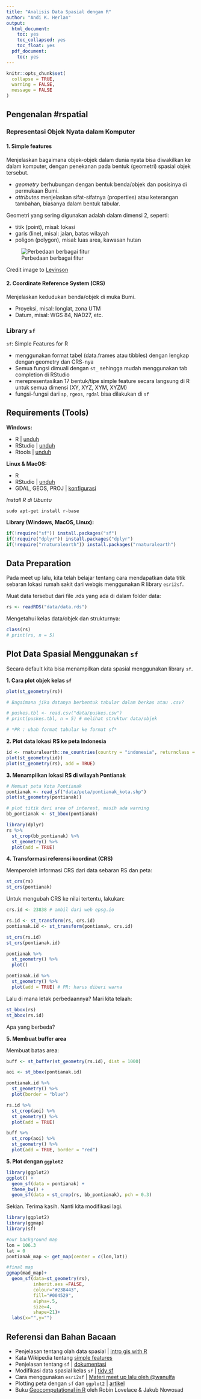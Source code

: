 ```yaml
---
title: "Analisis Data Spasial dengan R"
author: "Andi K. Herlan"
output:
  html_document:
    toc: yes
    toc_collapsed: yes
    toc_float: yes
  pdf_document:
    toc: yes
---
```


```r
knitr::opts_chunk$set(
  collapse = TRUE, 
  warning = FALSE,
  message = FALSE
)
```

## Pengenalan #rspatial

### Representasi Objek Nyata dalam Komputer

#### 1. Simple features

Menjelaskan bagaimana objek-objek dalam dunia nyata bisa diwakilkan ke dalam komputer, dengan penekanan pada bentuk (geometri) spasial objek tersebut.

- *geometry* berhubungan dengan bentuk benda/objek dan posisinya di permukaan Bumi.
- *attributes* menjelaskan sifat-sifatnya (properties) atau keterangan tambahan, biasanya dalam bentuk tabular.

Geometri yang sering digunakan adalah dalam dimensi 2, seperti:

- titik (point), misal: lokasi
- garis (line), misal: jalan, batas wilayah
- poligon (polygon), misal: luas area, kawasan hutan

![Perbedaan berbagai fitur](assets/features_diff.png "Feature geometry oleh Levinson")

Credit image to [Levinson](https://transportist.org/2019/11/06/catchment-if-you-can-the-effect-of-station-entrance-and-exit-locations-on-accessibility/)

#### 2. Coordinate Reference System (CRS)

Menjelaskan kedudukan benda/objek di muka Bumi.

- Proyeksi, misal: longlat, zona UTM
- Datum, misal: WGS 84, NAD27, etc.

### Library `sf`

`sf`: Simple Features for R

- menggunakan format tabel (data.frames atau tibbles) dengan lengkap dengan geometry dan CRS-nya
- Semua fungsi dimuali dengan `st_` sehingga mudah menggunakan tab completion di RStudio
- merepresentasikan 17 bentuk/tipe simple feature secara langsung di R untuk semua dimensi (XY, XYZ, XYM, XYZM)
- fungsi-fungsi dari `sp`, `rgeos`, `rgdal` bisa dilakukan di `sf`

## Requirements (Tools)

**Windows:**

- R | [unduh](https://cran.r-project.org/)
- RStudio | [unduh](https://rstudio.com/products/rstudio/download/)
- Rtools | [unduh](https://cran.r-project.org/bin/windows/Rtools/)

**Linux & MacOS:**

- R
- RStudio | [unduh](https://rstudio.com/products/rstudio/download/)
- GDAL, GEOS, PROJ | [konfigurasi](https://r-spatial.github.io/sf/#installing)

*Install R di Ubuntu*

```{}
sudo apt-get install r-base
```

**Library (Windows, MacOS, Linux):**

```R
if(!require("sf")) install.packages("sf")
if(!require("dplyr")) install.packages("dplyr")
if(!require("rnaturalearth")) install.packages("rnaturalearth")
```

## Data Preparation

Pada meet up lalu, kita telah belajar tentang cara mendapatkan data titik sebaran lokasi rumah sakit dari webgis menggunakan R library `esri2sf`.

Muat data tersebut dari file .rds yang ada di dalam folder data:

```R
rs <- readRDS("data/data.rds")
```

Mengetahui kelas data/objek dan strukturnya:

```R
class(rs)
# print(rs, n = 5)
```

## Plot Data Spasial Menggunakan `sf`

Secara default kita bisa menampilkan data spasial menggunakan library `sf`.

**1. Cara plot objek kelas `sf`**

```R
plot(st_geometry(rs))
```


```R

# Bagaimana jika datanya berbentuk tabular dalam berkas atau .csv?

# puskes.tbl <- read.csv("data/puskes.csv")
# print(puskes.tbl, n = 5) # melihat struktur data/objek

# *PR : ubah format tabular ke format sf*
```

**2. Plot data lokasi RS ke peta Indonesia**

```R
id <- rnaturalearth::ne_countries(country = "indonesia", returnclass = "sf")
plot(st_geometry(id))
plot(st_geometry(rs), add = TRUE)
```

**3. Menampilkan lokasi RS di wilayah Pontianak**

```R
# Memuat peta Kota Pontianak
pontianak <- read_sf("data/peta/pontianak_kota.shp")
plot(st_geometry(pontianak))

# plot titik dari area of interest, masih ada warning
bb_pontianak <- st_bbox(pontianak)

library(dplyr)
rs %>% 
  st_crop(bb_pontianak) %>% 
  st_geometry() %>% 
  plot(add = TRUE)
```

**4. Transformasi referensi koordinat (CRS)**

Memperoleh informasi CRS dari data sebaran RS dan peta:

```R
st_crs(rs)
st_crs(pontianak)
```

Untuk mengubah CRS ke nilai tertentu, lakukan:

```R
crs.id <- 23838 # ambil dari web epsg.io

rs.id <- st_transform(rs, crs.id)
pontianak.id <- st_transform(pontianak, crs.id)

st_crs(rs.id)
st_crs(pontianak.id)

pontianak %>% 
  st_geometry() %>% 
  plot()

pontianak.id %>% 
  st_geometry() %>% 
  plot(add = TRUE) # PR: harus diberi warna
```

Lalu di mana letak perbedaannya? Mari kita telaah:

```R
st_bbox(rs)
st_bbox(rs.id)
```

Apa yang berbeda?

**5. Membuat buffer area**

Membuat batas area:

```R
buff <- st_buffer(st_geometry(rs.id), dist = 1000)

aoi <- st_bbox(pontianak.id)

pontianak.id %>% 
  st_geometry() %>% 
  plot(border = "blue")

rs.id %>%
  st_crop(aoi) %>% 
  st_geometry() %>% 
  plot(add = TRUE)

buff %>%
  st_crop(aoi) %>% 
  st_geometry() %>% 
  plot(add = TRUE, border = "red")
```

**5. Plot dengan `ggplot2`**

```R
library(ggplot2)
ggplot() +
  geom_sf(data = pontianak) +
  theme_bw() +
  geom_sf(data = st_crop(rs, bb_pontianak), pch = 0.3)
```

Sekian. Terima kasih. Nanti kita modifikasi lagi.

```r
library(ggplot2)
library(ggmap)
library(sf)

#our background map
lon = 106.3
lat = 0
pontianak_map <- get_map(center = c(lon,lat))

#final map
ggmap(mad_map)+
  geom_sf(data=st_geometry(rs),
          inherit.aes =FALSE,
          colour="#238443",
          fill="#004529",
          alpha=.5,
          size=4,
          shape=21)+
  labs(x="",y="")
```


## Referensi dan Bahan Bacaan

- Penjelasan tentang olah data spasial | [intro gis with R](https://www.jessesadler.com/post/gis-with-r-intro/)
- Kata Wikipedia tentang [simple features](https://en.wikipedia.org/wiki/Simple_Features)
- Penjelasan tentang `sf` | [dokumentasi](https://cran.r-project.org/web/packages/sf/vignettes/sf1.html)
- Modifikasi data spasial kelas `sf` | [tidy sf](http://strimas.com/r/tidy-sf/)
- Cara menggunakan `esri2sf` | [Materi meet up lalu oleh @wanulfa](https://github.com/wanulfa/argis-server)
- Plotting peta dengan `sf` dan `ggplot2` | [artikel](https://www.r-bloggers.com/zooming-in-on-maps-with-sf-and-ggplot2/)
- Buku [Geocomputational in R](https://geocompr.robinlovelace.net/spatial-class.html) oleh Robin Lovelace & Jakub Nowosad